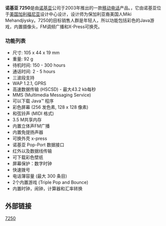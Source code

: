 '''诺基亚 7250'''是由[[诺基亚|诺基亚]]公司于2003年推出的一款[[移动电话|移动电话]]产品。，它由诺基亚位于[[美国|美国]][[加利福尼亚|加利福尼亚]]设计中心设计，设计师为保加利亚裔美国人Miki Mehandjiysky。7250的目标销售人群是年轻人，所以功能包括彩色的Java游戏，内置摄像头，FM调频广播和X-Press可换壳。
{{Infobox Mobile
| name = Nokia 7250
| image = <!-- 檔案不存在 Nokia 7250.jpg -->
| imagesize = 200px
| manufacturer = [[Nokia|Nokia]]
| carrier = 
| available = 2003年
| screen = 彩屏,128×128像素，256色屏幕
| exterior_screen = 
| camera = 10万像素
| 2nd_camera =
| operatingsystem = [[Symbian_OS|Symbian OS]], Series 40
| input = [[Keypad|Keypad]]
| cpu =
| ringtone = 4和弦
| memory = 内置5MB.
| memory_card = 
| networks = [[GSM|GSM]] 900/1800/1900 MHz, [[GPRS|GPRS]], [[EDGE|EDGE]]
| battery = 720 mAh
| connectivity = 数据线端口, 红外
| size = 105×44×19mm
| form = 直板式
| weight = 92[[克|克]]
| music = 
}}
===功能列表===
* 尺寸: 105 x 44 x 19 mm
* 重量: 92 g
* 待机时间: 150 - 300 hours
* 通话时间: 2 - 5 hours
* 三波段支持
* WAP 1.2.1, GPRS
* 高速数据传输 (HSCSD) - 最大43.2 kb每秒
* MMS (Multimedia Messaging Service)
* 可以下载 Java™ 程序
* 彩色屏幕 (256 发色素, 128 x 128 像素)
* 和弦铃声 (MIDI 格式)
* 3.5 M共享内存
* 内置立体声FM广播
* 内置免提扬声器
* 可换外壳 x-press
* 诺基亚 Pop-Port 数据接口
* 红外以及数据线传输
* 可下载彩色壁纸
* 屏幕保护：数字时钟
* 快速拨号
* 电话簿容量 (最大 300 条目)
* 2个内置游戏 (Triple Pop and Bounce)
* 内置时钟，闹钟，计算器和汇率转换

==外部链接==

{{nokia phones}}
{{Mobile-stub}}
{{tele-stub}}
[[Category:诺基亚手机|7250]]